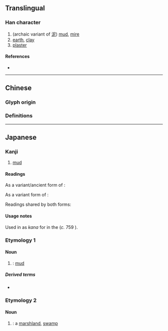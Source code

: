 {{character info/new}}
==Translingual==

===Han character===
{{Han char|rn=32|rad=土|as=08|sn=11|four=|canj=EPG|ids=⿱泥土}}

# (archaic variant of [[泥]]) [[mud]], [[mire]]
# [[earth]], [[clay]]
# [[plaster]]

====References====
* {{Han ref|kx=0231.200|dkj=05204|dj=0468.120|hdz=10458.020|uh=57FF|ud=22527}}

----

==Chinese==

===Glyph origin===
{{Han etym}}

===Definitions===
{{zh-see|泥|v}}

----

==Japanese==

===Kanji===
{{ja-kanji|grade=|rs=土08}}

# [[mud]]

====Readings====
{{rfv-pronunciation|ja}}

As a variant/ancient form of {{ja-l|泥}}:
{{ja-readings
|goon=ない
|kanon=でい
}}

As a variant form of {{ja-l|湴}}:
{{ja-readings
|goon=ばん<ばん<ばむ
|kanon=はん<はん<はむ
}}

Readings shared by both forms:
{{ja-readings
|kun=うき-, ひじ-<ひぢ-<!--, こて-, ぬ-からみ, ぬ-る-->
}}

====Usage notes====
Used in {{w|Old Japanese}} as {{m|ja|借音|tr=shakuon}} ''kana'' for {{IPAfont|⟨de⟩}} in the ''{{w|Man'yōshū}}'' (''c.'' 759 {{CE}}).

===Etymology 1===
{{ja-kanjitab|ひじ|yomi=k}}

====Noun====
{{ja-noun|ひじ|hhira=ひぢ}}

# {{altspell|lang=ja|泥|tr=hiji}}: [[mud]]

=====Derived terms=====
* {{ja-r|埿土|ういじ}}

===Etymology 2===
{{ja-kanjitab|うき|yomi=k}}

====Noun====
{{ja-noun|うき}}

# {{altspell|lang=ja|泥|tr=uki}}: a [[marshland]], [[swamp]]